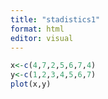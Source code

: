 ```yaml
---
title: "stadistics1"
format: html
editor: visual
---
```


```r
x<-c(4,7,2,5,6,7,4)
y<-c(1,2,3,4,5,6,7)
plot(x,y)
```

## 
